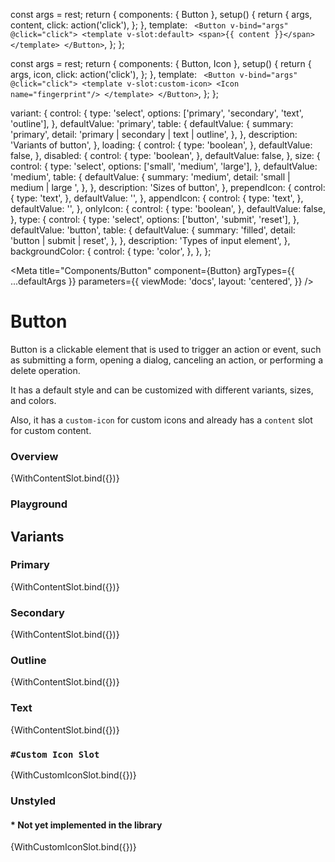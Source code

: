
  const args = rest;
  return {
    components: { Button },
    setup() {
      return {
        args,
        content,
        click: action('click'),
      };
    },
    template: `
    <Button v-bind="args" @click="click">
      <template v-slot:default>
        <span>{{ content }}</span>
      </template>
    </Button>`,
  };
};

  const args = rest;
  return {
    components: { Button, Icon },
    setup() {
      return {
        args,
        icon,
        click: action('click'),
      };
    },
    template: `
    <Button v-bind="args" @click="click">
      <template v-slot:custom-icon>
        <Icon name="fingerprint"/>
      </template>
    </Button>`,
  };
};

  variant: {
    control: {
      type: 'select',
      options: ['primary', 'secondary', 'text', 'outline'],
    },
    defaultValue: 'primary',
    table: {
      defaultValue: {
        summary: 'primary',
        detail: 'primary | secondary | text | outline',
      },
    },
    description: 'Variants of button',
  },
  loading: {
    control: {
      type: 'boolean',
    },
    defaultValue: false,
  },
  disabled: {
    control: {
      type: 'boolean',
    },
    defaultValue: false,
  },
  size: {
    control: {
      type: 'select',
      options: ['small', 'medium', 'large'],
    },
    defaultValue: 'medium',
    table: {
      defaultValue: {
        summary: 'medium',
        detail: 'small | medium | large ',
      },
    },
    description: 'Sizes of button',
  },
  prependIcon: {
    control: {
      type: 'text',
    },
    defaultValue: '',
  },
  appendIcon: {
    control: {
      type: 'text',
    },
    defaultValue: '',
  },
  onlyIcon: {
    control: {
      type: 'boolean',
    },
    defaultValue: false,
  },
  type: {
    control: {
      type: 'select',
      options: ['button', 'submit', 'reset'],
    },
    defaultValue: 'button',
    table: {
      defaultValue: {
        summary: 'filled',
        detail: 'button | submit | reset',
      },
    },
    description: 'Types of input element',
  },
  backgroundColor: {
    control: {
      type: 'color',
    },
  },
};

<Meta
  title="Components/Button"
  component={Button}
  argTypes={{ ...defaultArgs }}
  parameters={{
    viewMode: 'docs',
    layout: 'centered',
  }}
/>

# Button

Button is a clickable element that is used to trigger an action or event, such as submitting a form, opening a dialog, canceling an action, or performing a delete operation.

It has a default style and can be customized with different variants, sizes, and colors.

Also, it has a `custom-icon` for custom icons and already has a `content` slot for custom content.

### Overview

<Canvas withSource="open">
  <Story
    name="Overview"
    argTypes={{ ...WithContentSlot.argTypes }}
    args={{
      variant: 'primary',
      content: 'Button',
    }}
  >
    {WithContentSlot.bind({})}
  </Story>
</Canvas>

### Playground

<ArgsTable
  story="Overview"
  exclude={/^(click|content|default|custom-icon|on.*)$/}
/>

## Variants

### Primary

<Canvas withSource="open">
  <Story
    name="Primary"
    argTypes={{ ...WithContentSlot.argTypes }}
    args={{
      variant: 'primary',
      content: 'Primary',
    }}
  >
    {WithContentSlot.bind({})}
  </Story>
</Canvas>

### Secondary

<Canvas withSource="open">
  <Story
    name="Secondary"
    argTypes={{ ...WithContentSlot.argTypes }}
    args={{
      variant: 'secondary',
      content: 'Secondary',
    }}
  >
    {WithContentSlot.bind({})}
  </Story>
</Canvas>

### Outline

<Canvas withSource="open">
  <Story
    name="Outline"
    argTypes={{ ...WithContentSlot.argTypes }}
    args={{
      variant: 'outline',
      content: 'Outline',
    }}
  >
    {WithContentSlot.bind({})}
  </Story>
</Canvas>

### Text

<Canvas withSource="open">
  <Story
    name="Text"
    argTypes={{ ...WithContentSlot.argTypes }}
    args={{
      variant: 'text',
      content: 'Text',
    }}
  >
    {WithContentSlot.bind({})}
  </Story>
</Canvas>

### `#Custom Icon Slot`

<Canvas withSource="open">
  <Story
    name="Custom Icon"
    argTypes={{ ...WithCustomIconSlot.argTypes }}
    args={{
      variant: 'primary',
    }}
  >
    {WithCustomIconSlot.bind({})}
  </Story>
</Canvas>

### Unstyled

#### \* Not yet implemented in the library

<Canvas withSource="open">
  <Story
    name="Unstyled"
    argTypes={{ ...WithCustomIconSlot.argTypes }}
    args={{}}
  >
    {WithCustomIconSlot.bind({})}
  </Story>
</Canvas>
